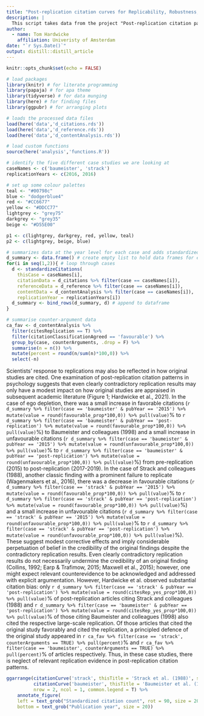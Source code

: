 ```yaml
---
title: "Post-replication citation curves for Replicability, Robustness, and Reproducibility paper"
description: |
  This script takes data from the project "Post-replication citation patterns in psychology" (Hardwicke et al., 2021) and writes reproducible text and a citation curve graph for the "Replicability, Robustness, and Reproducibility in Psychological Science" (Nosek et al.) paper.
author:
  - name: Tom Hardwicke 
    affiliation: Univeristy of Amsterdam
date: "`r Sys.Date()`"
output: distill::distill_article
---
```


```r
knitr::opts_chunk$set(echo = FALSE)
```

```r
# load packages
library(knitr) # for literate programming
library(papaja) # for apa theme
library(tidyverse) # for data munging
library(here) # for finding files
library(ggpubr) # for arranging plots
```

```r
# loads the processed data files
load(here('data','d_citations.rds'))
load(here('data','d_reference.rds'))
load(here('data','d_contentAnalysis.rds'))
```

```r
# load custom functions
source(here('analysis','functions.R'))
```

```r
# identify the five different case studies we are looking at
caseNames <- c('baumeister', 'strack')
replicationYears <- c(2016, 2016)

# set up some colour palettes
teal <- "#00798c"
blue <- "dodgerblue4"
red <- "#CC6677"
yellow <- "#DDCC77"
lightgrey <- "grey75"
darkgrey <- "grey35"
beige <- "#D55E00"

p1 <- c(lightgrey, darkgrey, red, yellow, teal)
p2 <- c(lightgrey, beige, blue)

# summarizes data at the year level for each case and adds standardized citation counts for target citations and reference class citations
d_summary <- data.frame() # create empty list to hold data frames for each case
for(i in seq(1,2)){ # loop through cases
  d <- standardizeCitations(
    thisCase = caseNames[i],
    citationData = d_citations %>% filter(case == caseNames[i]), 
    referenceData = d_reference %>% filter(case == caseNames[i]),
    contentData = d_contentAnalysis %>% filter(case == caseNames[i]),
    replicationYear = replicationYears[i])
  d_summary <- bind_rows(d_summary, d) # append to dataframe
}

# summarise counter-argument data
ca_fav <- d_contentAnalysis %>% 
  filter(citesReplication == T) %>% 
  filter(citationClassificationAgreed == 'favourable') %>%
  group_by(case, counterArguments, .drop = F) %>%
  summarise(n = n()) %>%
  mutate(percent = round(n/sum(n)*100,0)) %>%
  select(-n)
```


Scientists’ response to replications may also be reflected in how original studies are cited. One examination of post-replication citation patterns in psychology suggests that even clearly contradictory replication results may only have a modest impact on how original studies are appraised in subsequent academic literature (Figure 1; Hardwicke et al., 2021). In the case of ego depletion, there was a small increase in favorable citations (`r d_summary %>% filter(case == 'baumeister' & pubYear == '2015') %>% mutate(value = round(favourable_prop*100,0)) %>% pull(value)`% to `r d_summary %>% filter(case == 'baumeister' & pubYear == 'post-replication') %>% mutate(value = round(favourable_prop*100,0)) %>% pull(value)`%) to Baumeister and colleagues (1998) and a small increase in unfavourable citations (`r d_summary %>% filter(case == 'baumeister' & pubYear == '2015') %>% mutate(value = round(unfavourable_prop*100,0)) %>% pull(value)`% to `r d_summary %>% filter(case == 'baumeister' & pubYear == 'post-replication') %>% mutate(value = round(unfavourable_prop*100,0)) %>% pull(value)`%) from pre-replication (2015) to post-replication (2017-2019). In the case of Strack and colleagues (1988), another classic finding with a prominent failure to replicate (Wagenmakers et al., 2016), there was a decrease in favourable citations (`r d_summary %>% filter(case == 'strack' & pubYear == '2015') %>% mutate(value = round(favourable_prop*100,0)) %>% pull(value)`% to `r d_summary %>% filter(case == 'strack' & pubYear == 'post-replication') %>% mutate(value = round(favourable_prop*100,0)) %>% pull(value)`%) and a small increase in unfavourable citations (`r d_summary %>% filter(case == 'strack' & pubYear == '2015') %>% mutate(value = round(unfavourable_prop*100,0)) %>% pull(value)`% to `r d_summary %>% filter(case == 'strack' & pubYear == 'post-replication') %>% mutate(value = round(unfavourable_prop*100,0)) %>% pull(value)`%). These suggest modest corrective effects and imply considerable perpetuation of belief in the credibility of the original findings despite the contradictory replication results. Even clearly contradictory replication results do not necessarily undermine the credibility of an original finding (Collins, 1992; Earp & Trafimow, 2015; Maxwell et al., 2015); however, one might expect relevant counterevidence to be acknowledged and addressed with explicit argumentation. However, Hardwicke et al. observed substantial citation bias: only `r d_summary %>% filter(case == 'strack' & pubYear == 'post-replication') %>% mutate(value = round(citesRep_yes_prop*100,0)) %>% pull(value)`% of post-replication articles citing Strack and colleagues (1988) and `r d_summary %>% filter(case == 'baumeister' & pubYear == 'post-replication') %>% mutate(value = round(citesRep_yes_prop*100,0)) %>% pull(value)`% of those citing Baumeister and colleagues (1998) also cited the respective large-scale replication. Of those articles that cited the original study favorably and cited the replication, a principled defence of the original study appeared in `r ca_fav %>% filter(case == 'strack', counterArguments == TRUE) %>% pull(percent)`% and `r ca_fav %>% filter(case == 'baumeister', counterArguments == TRUE) %>% pull(percent)`% of articles respectively. Thus, in these case studies, there is neglect of relevant replication evidence in post-replication citation patterns.

```r
ggarrange(citationCurve('strack', thisTitle = 'Strack et al. (1988)', standardized = T, plotReference = T, areaPlot = "classification"),
          citationCurve('baumeister', thisTitle = 'Baumeister et al. (1998)', standardized = T, plotReference = T, areaPlot = "classification"),
          nrow = 2, ncol = 1, common.legend = T) %>%
    annotate_figure(
    left = text_grob("Standardized citation count", rot = 90, size = 20),
    bottom = text_grob("Publication year", size = 20))
```







